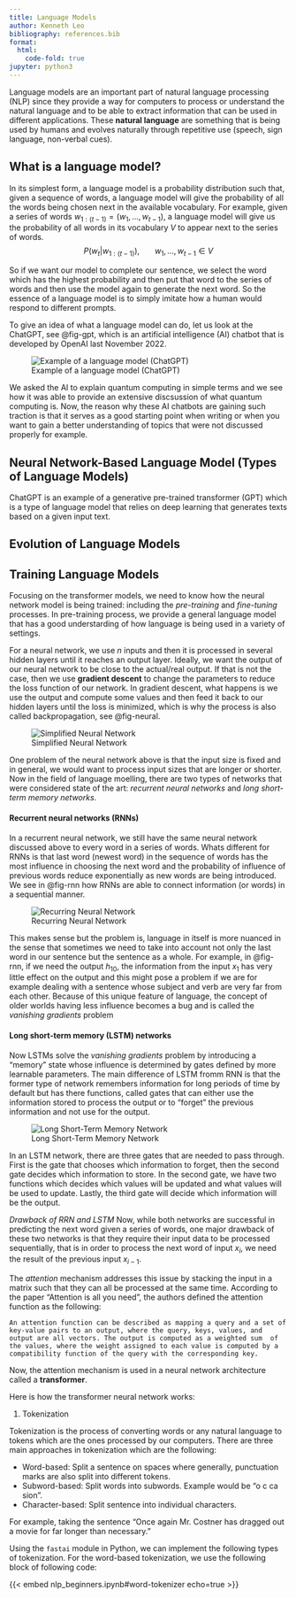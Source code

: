 ```yaml
---
title: Language Models
author: Kenneth Leo
bibliography: references.bib
format:
  html:
    code-fold: true
jupyter: python3
---
```


Language models are an important part of natural language processing (NLP) since they provide a way for computers to process or understand the natural language and to be able to extract information that can be used in different applications. These **natural language** are something that is being used by humans and evolves naturally through repetitive use (speech, sign language, non-verbal cues). 

## What is a language model?

In its simplest form, a language model is a probability distribution such that, given a sequence of words, a language model will give the probability of all the words being chosen next in the available vocabulary. For example, given a series of words $w_{1:(t-1)} = (w_1,...,w_{t-1})$, a language model will give us the probability of all words in its vocabulary $V$ to appear next to the series of words.
$$
P(w_t | w_{1:(t-1)}), \ \ \ \ \ \ \ w_1,...,w_{t-1}\in V
$$

So if we want our model to complete our sentence, we select the word which has the highest probability and then put that word to the series of words and then use the model again to generate the next word. So the essence of a language model is to simply imitate how a human would respond to different prompts.

To give an idea of what a language model can do, let us look at the ChatGPT, see @fig-gpt, which is an artificial intelligence (AI) chatbot that is developed by OpenAI last November 2022.
 
![Example of a language model (ChatGPT)](Figures_LLM/chat_gpt_sample.gif){#fig-gpt}

We asked the AI to explain quantum computing in simple terms and we see how it was able to provide an extensive discsussion of what quantum computing is. Now, the reason why these AI chatbots are gaining such traction is that it serves as a good starting point when writing or when you want to gain a better understanding of topics that were not discussed properly for example. 


## Neural Network-Based Language Model (Types of Language Models)

ChatGPT is an example of a generative pre-trained transformer (GPT) which is a type of language model that relies on deep learning that generates texts based on a given input text.  


## Evolution of Language Models

## Training Language Models
Focusing on the transformer models, we need to know how the neural network model is being trained: including the *pre-training* and *fine-tuning* processes. In pre-training process, we provide a general language model that has a good understarding of how language is being used in a variety of settings. 

For a neural network, we use $n$ inputs and then it is processed in several hidden layers until it reaches an output layer. Ideally, we want the output of our neural network to be close to the actual/real output. If that is not the case, then we use **gradient descent** to change the parameters to reduce the loss function of our network. In gradient descent, what happens is we use the output and compute some values and then feed it back to our hidden layers until the loss is minimized, which is why the process is also called backpropagation, see @fig-neural.

![Simplified Neural Network](Figures_LLM/neural_network.png){#fig-neural}

One problem of the neural network above is that the input size is fixed and in general, we would want to process input sizes that are longer or shorter. Now in the field of language moelling, there are two types of networks that were considered state of the art: *recurrent neural networks* and *long short-term memory networks*.

#### Recurrent neural networks (RNNs)

In a recurrent neural network, we still have the same neural network discussed above to every word in a series of words. Whats different for RNNs is that last word (newest word) in the sequence of words has the most influence in choosing the next word and the probability of influence of previous words reduce exponentially as new words are being introduced. We see in @fig-rnn how RNNs are able to connect information (or words) in a sequential manner. 

![Recurring Neural Network](Figures_LLM/rnn.png){#fig-rnn}

This makes sense but the problem is, language in itself is more nuanced in the sense that sometimes we need to take into account not only the last word in our sentence but the sentence as a whole. For example, in @fig-rnn, if we need the output $h_{10}$, the information from the input $x_1$ has very little effect on the output and this might pose a problem if we are for example dealing with a sentence whose subject and verb are very far from each other. Because of this unique feature of language, the concept of older worlds having less influence becomes a bug and is called the *vanishing gradients* problem



#### Long short-term memory (LSTM) networks

Now LSTMs solve the *vanishing gradients* problem by introducing a "memory" state whose influence is determined by gates defined by more learnable parameters. The main difference of LSTM fromm RNN is that the former type of network remembers information for long periods of time by default but has there functions, called gates that can either use the information stored to process the output or to "forget" the previous information and not use for the output.

![Long Short-Term Memory Network](Figures_LLM/lstm.png){#fig-lstm}

In an LSTM network, there are three gates that are needed to pass through. First is the gate that chooses which information to forget, then the second gate decides which information to store. In the second gate, we have two functions which decides which values will be updated and what values will be used to update. Lastly, the third gate will decide which information will be the output.

*Drawback of RRN and LSTM*
Now, while both networks are successful in predicting the next word given a series of words, one major drawback of these two networks is that they require their input data to be processed sequentially, that is in order to process the next word of input $x_i$, we need the result of the previous input $x_{i-1}$. 

The *attention* mechanism addresses this issue by stacking the input in a matrix such that they can all be processed at the same time. According to the paper "Attention is all you need", the authors defined the attention function as the following:

``An attention function can be described as mapping a query and a set of key-value pairs to an output, where the query, keys, values, and output are all vectors. The output is computed as a weighted sum  of the values, where the weight assigned to each value is computed by a compatibility function of the query with the corresponding key.``

Now, the attention mechanism is used in a neural network architecture called a **transformer**.

Here is how the transformer neural network works:

1. Tokenization

Tokenization is the process of converting words or any natural language to tokens which are the ones processed by our computers.  There are three main approaches in tokenization which are the following:

- Word-based: Split a sentence on spaces where generally, punctuation marks are also split into different tokens.
- Subword-based: Split words into subwords. Example would be "o c ca sion".
- Character-based: Split sentence into individual characters.

For example,  taking the sentence "Once again Mr. Costner has dragged out a movie for far longer than necessary." 

Using the ``fastai`` module in Python, we can implement the following types of tokenization. For the word-based tokenization, we use the following block of following code:

{{< embed nlp_beginners.ipynb#word-tokenizer echo=true >}}